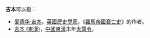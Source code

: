 '''吉本'''可以指：
*[[爱德华·吉本|爱德华·吉本]]，[[英國|英國]][[歷史學家|歷史學家]]，《[[羅馬帝國衰亡史|羅馬帝國衰亡史]]》的作者。
*[[吉丕|吉本 (東漢)]]，[[中國|中國]][[東漢|東漢]]末年[[太醫令|太醫令]]。

{{disambig|Cat=二字人名消歧義}}